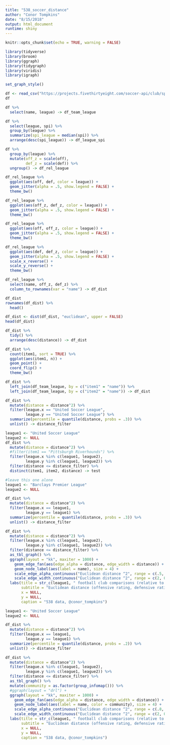```yaml
---
title: "538_soccer_distance"
author: "Conor Tompkins"
date: "8/15/2018"
output: html_document
runtime: shiny
---
```


```r
knitr::opts_chunk$set(echo = TRUE, warning = FALSE)
```

```r
library(tidyverse)
library(broom)
library(ggraph)
library(tidygraph)
library(viridis)
library(igraph)

set_graph_style()

df <- read_csv("https://projects.fivethirtyeight.com/soccer-api/club/spi_global_rankings.csv", progress = FALSE)
df

df %>% 
  select(name, league) -> df_team_league

df %>% 
  select(league, spi) %>% 
  group_by(league) %>% 
  summarize(spi_league = median(spi)) %>% 
  arrange(desc(spi_league)) -> df_league_spi
```

```r
df %>% 
  group_by(league) %>% 
  mutate(off_z = scale(off),
         def_z = scale(def)) %>% 
  ungroup() -> df_rel_league
```

```r
df_rel_league %>% 
  ggplot(aes(off, def, color = league)) +
  geom_jitter(alpha = .5, show.legend = FALSE) +
  theme_bw()
```


```r
df_rel_league %>% 
  ggplot(aes(off_z, def_z, color = league)) +
  geom_jitter(alpha = .5, show.legend = FALSE) +
  theme_bw()
```

```r
df_rel_league %>% 
  ggplot(aes(off, off_z, color = league)) +
  geom_jitter(alpha = .5, show.legend = FALSE) +
  theme_bw()
```

```r
df_rel_league %>% 
  ggplot(aes(def, def_z, color = league)) +
  geom_jitter(alpha = .5, show.legend = FALSE) +
  scale_x_reverse() +
  scale_y_reverse() +
  theme_bw()
```

```r
df_rel_league %>% 
  select(name, off_z, def_z) %>% 
  column_to_rownames(var = "name") -> df_dist

df_dist
rownames(df_dist) %>% 
  head()

df_dist <- dist(df_dist, "euclidean", upper = FALSE)
head(df_dist)

df_dist %>% 
  tidy() %>% 
  arrange(desc(distance)) -> df_dist

df_dist %>% 
  count(item1, sort = TRUE) %>% 
  ggplot(aes(item1, n)) +
  geom_point() +
  coord_flip() +
  theme_bw()
```
```r
df_dist %>% 
  left_join(df_team_league, by = c("item1" = "name")) %>% 
  left_join(df_team_league, by = c("item2" = "name")) -> df_dist
```

```r
df_dist %>% 
  mutate(distance = distance^2) %>% 
  filter(league.x == "United Soccer League",
         league.y == "United Soccer League") %>% 
  summarize(percentile = quantile(distance, probs = .3)) %>% 
  unlist() -> distance_filter
```
```r
league1 <- "United Soccer League"
league2 <- NULL
df_dist %>% 
  mutate(distance = distance^2) %>% 
  #filter(item1 == "Pittsburgh Riverhounds") %>% 
  filter(league.x %in% c(league1, league2),
         league.y %in% c(league1, league2)) %>% 
  filter(distance <= distance_filter) %>% 
  distinct(item1, item2, distance) -> test

```

```r
#leave this one alone
league1 <- "Barclays Premier League"
league2 <- NULL

df_dist %>% 
  mutate(distance = distance^2) %>% 
  filter(league.x == league1,
         league.y == league1) %>% 
  summarize(percentile = quantile(distance, probs = .3)) %>% 
  unlist() -> distance_filter

df_dist %>% 
  mutate(distance = distance^2) %>% 
  filter(league.x %in% c(league1, league2),
         league.y %in% c(league1, league2)) %>% 
  filter(distance <= distance_filter) %>%
  as_tbl_graph() %>% 
  ggraph(layout = "kk", maxiter = 1000) +
    geom_edge_fan(aes(edge_alpha = distance, edge_width = distance)) + 
    geom_node_label(aes(label = name), size = 4) +
    scale_edge_alpha_continuous("Euclidean distance ^2", range = c(.5, 0)) +
    scale_edge_width_continuous("Euclidean distance ^2", range = c(2, 0)) +
  labs(title = str_c(league1, " football club comparisons (relative to league)"),
       subtitle = "Euclidean distance (offensive rating, defensive rating)^2",
       x = NULL,
       y = NULL,
       caption = "538 data, @conor_tompkins")
```

```r
league1 <- "United Soccer League"
league2 <- NULL

df_dist %>% 
  mutate(distance = distance^2) %>% 
  filter(league.x == league1,
         league.y == league1) %>% 
  summarize(percentile = quantile(distance, probs = .2)) %>% 
  unlist() -> distance_filter

df_dist %>% 
  mutate(distance = distance^2) %>% 
  filter(league.x %in% c(league1, league2),
         league.y %in% c(league1, league2)) %>% 
  filter(distance <= distance_filter) %>%
  as_tbl_graph() %>% 
  mutate(community = as.factor(group_infomap())) %>%
  #ggraph(layout = "drl") +
  ggraph(layout = "kk", maxiter = 1000) +
    geom_edge_fan(aes(edge_alpha = distance, edge_width = distance)) + 
    geom_node_label(aes(label = name, color = community), size = 4) +
    scale_edge_alpha_continuous("Euclidean distance ^2", range = c(.8, .3)) +
    scale_edge_width_continuous("Euclidean distance ^2", range = c(2, 0)) +
  labs(title = str_c(league1, " football club comparisons (relative to league)"),
       subtitle = "Euclidean distance (offensive rating, defensive rating)^2",
       x = NULL,
       y = NULL,
       caption = "538 data, @conor_tompkins")
```